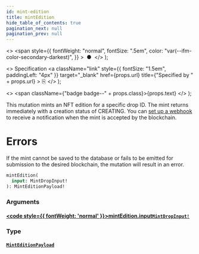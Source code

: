 ```yaml
---
id: mint-edition
title: mintEdition
hide_table_of_contents: true
pagination_next: null
pagination_prev: null
---
```


  <>
    <span
      style={{
        fontWeight: "normal",
        fontSize: ".5em",
        color: "var(--ifm-color-secondary-darkest)",
      }}
    >
      &nbsp;●&nbsp;
    </span>
  </>
);

  <>
    Specification
    <a
      className="link"
      style={{ fontSize: "1.5em", paddingLeft: "4px" }}
      target="_blank"
      href={props.url}
      title={"Specified by " + props.url}
    >
      ⎘
    </a>
  </>
);

  <>
    <span className={"badge badge--" + props.class}>{props.text}</span>
  </>
);

This mutation mints an NFT edition for a specific drop ID. The mint returns immediately with a creation status of CREATING. You can [set up a webhook](../../hub/For%20Developers/webhooks-overview) to receive a notification when the mint is accepted by the blockchain.

# Errors

If the mint cannot be saved to the database or fails to be emitted for submission to the desired blockchain, the mutation will result in an error.

```graphql
mintEdition(
  input: MintDropInput!
): MintEditionPayload!
```

### Arguments

#### [<code style={{ fontWeight: 'normal' }}>mintEdition.<b>input</b></code>](#)<Bullet />[`MintDropInput!`](/api/inputs/mint-drop-input) <Badge class="secondary" text="non-null"/> <Badge class="secondary" text="input"/>

>

### Type

#### [`MintEditionPayload`](/api/objects/mint-edition-payload) <Badge class="secondary" text="object"/>

>
